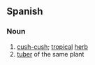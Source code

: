 ==Spanish==

===Noun===
{{es-noun-m}}

# [[cush-cush]]; [[tropical]] [[herb]]
# [[tuber]] of the same plant